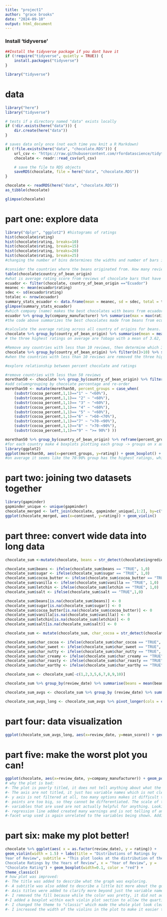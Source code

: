 ---
title: "project1"
author: "grace brooks"
date: "2024-09-10"
output: html_document
---

### Install 'tidyverse'

```{r,eval=FALSE}
##Install the tidyverse package if you dont have it
if (!require("tidyverse", quietly = TRUE)) {
    install.packages("tidyverse")
}
```

```{r,message=FALSE}
library("tidyverse")
```
# data
```{r}
library("here")
library("tidyverse")

# tests if a directory named "data" exists locally
if (!dir.exists(here("data"))) {
    dir.create(here("data"))
}

# saves data only once (not each time you knit a R Markdown)
if (!file.exists(here("data", "chocolate.RDS"))) {
    url_csv <- "https://raw.githubusercontent.com/rfordatascience/tidytuesday/master/data/2022/2022-01-18/chocolate.csv"
    chocolate <- readr::read_csv(url_csv)

    # save the file to RDS objects
    saveRDS(chocolate, file = here("data", "chocolate.RDS"))
}
```
```{r}
chocolate <- readRDS(here("data", "chocolate.RDS")) 
as_tibble(chocolate)

glimpse(chocolate)
```
# part one: explore data

```{r}         
library("dplyr", "ggplot2") #histograms of ratings
hist(chocolate$rating)
hist(chocolate$rating, breaks=10) 
hist(chocolate$rating, breaks=15)
hist(chocolate$rating, breaks=20) 
hist(chocolate$rating, breaks=25)
#changing the number of bins determines the widths and number of bars in the histogram by changing the intervals that the data can fall into. I think that 15 bins looks the best as I think that you can see the trends best. This plot allows you to easily see the break in ratings between 3.0 and roughly 3.25 which is harder to see in smaller plots, and personally broken up too much in the plots with more bins.

#consider the countries where the beans originated from. How many reviews come from each country of bean origin?
table(chocolate$country_of_bean_origin)
#what is average rating score from reviews of chocolate bars that have ecuador as the country of bean origin? for the same data set of reviews, also calculate the number of reviews and the standard deviation of the rating scores. Answer should be a new data frame with 3 summary statistics in 3 columns. Label the name of these columns mean, sd, and total.
ecuador <- filter(chocolate, country_of_bean_origin =="Ecuador")
meanec <- mean(ecuador$rating) 
sdec <- sd(ecuador$rating) 
totalec <- nrow(ecuador) 
summary_stats_ecuador <- data.frame(mean = meanec, sd = sdec, total = totalec ) 
glimpse(summary_stats_ecuador) 
#which company (name) makes the best chocolates with beans from ecuador? 
ecuador %>% group_by(company_manufacturer) %>% summarise(max = max(rating))
#the code above summarizes the best chocolates made from beans from ecuador by the manufacturer name, based upon rating. This shows us that A. Morin makes the best chocolates with beans from ecuador with a rating of 3.75.

#calculate the average rating across all country of origins for beans. Which top 3 countries (for bean origin) have the highest ratings on average? 
chocolate %>% group_by(country_of_bean_origin) %>% summarise(mean = mean(rating)) %>% arrange(desc(mean)) 
# the three highest ratings on average are Tobago with a mean of 3.62, China with a mean of 3.5, and Sao Tome & Principe with mean of 3.5

#Remove any countries with less than 10 reviews, then determine which 3 countries have the highest reviews 
chocolate %>% group_by(country_of_bean_origin) %>% filter(n()>10) %>% summarise(mean = mean(rating)) %>% arrange(desc(mean)) 
#when the countries with less than 10 reviews are removed the three highest ratings on average become Congo with mean of 3.32, Cuba with mean of 3.29, and Vietnam with mean of 3.29.

#explore relationship between percent chocolate and ratings 

#remove countries with less than 50 reviews 
morethan50 <- chocolate %>% group_by(country_of_bean_origin) %>% filter(n()>50) 
#add columngrouping by chocolate percentage and re-order 
morethan50 <- mutate(morethan50, percent_groups = case_when(  
    (substr(cocoa_percent,1,1)=="1" ~ "<60%"),
    (substr(cocoa_percent,1,1)== "2" ~ "<60%"),
    (substr(cocoa_percent,1,1)== "3" ~ "<60%"),
    (substr(cocoa_percent,1,1)== "4" ~ "<60%"),
    (substr(cocoa_percent,1,1)== "5" ~ "<60%"),
    (substr(cocoa_percent,1,1)=="6" ~ ">60-<70%"),
    (substr(cocoa_percent,1,1)=="7" ~ ">70-<90%"),
    (substr(cocoa_percent,1,1)=="8" ~ ">70-<90%"),
    (substr(cocoa_percent,1,1)=="9" ~ ">= 90%") ))

morethan50 %>% group_by(country_of_bean_origin) %>% reframe(percent_groups) %>% arrange(percent_groups) 
#for each country make 4 boxplots plotting each group -> groups on x axis and ratings on y axis 
library(ggplot2) 
ggplot(morethan50, aes(x=percent_groups, y=rating)) + geom_boxplot() + facet_wrap(~country_of_bean_origin) 
#on average it seems like the 70-90% group has the highest ratings, which seems to be agreed upon by most countries
```

# part two: joining two datasets together

```{r}         
library(gapminder) 
gapminder_unique <- unique(gapminder)
chocolate_merged <- left_join(chocolate, gapminder_unique[,1:2], by=c("country_of_bean_origin"="country")) 
ggplot(chocolate_merged, aes(x=continent, y=rating)) + geom_violin()
```

# part three: convert wide data into long data

```{r}         
chocolate_sum <-mutate(chocolate, beans = str_detect(chocolate$ingredients, "B")) %>% mutate(chocolate, sugar = str_detect(chocolate$ingredients, "S,|S$")) %>% mutate(chocolate, cocoa_butter = str_detect(chocolate$ingredients, "C")) %>% mutate(chocolate, vanilla = str_detect(chocolate$ingredients, "V")) %>% mutate(chocolate, letchin = str_detect(chocolate$ingredients, "L")) %>% mutate(chocolate, salt = str_detect(chocolate$ingredients, "Sa"))

chocolate_sum$beans <- ifelse(chocolate_sum$beans == "TRUE", 1,0)
chocolate_sum$sugar <- ifelse(chocolate_sum$sugar == "TRUE", 1,0)
chocolate_sum$cocoa_butter <- ifelse(chocolate_sum$cocoa_butter == "TRUE", 1,0) 
chocolate_sum$vanilla <- ifelse(chocolate_sum$vanilla == "TRUE", 1,0) 
chocolate_sum$letchin <- ifelse(chocolate_sum$letchin == "TRUE", 1,0) 
chocolate_sum$salt <- ifelse(chocolate_sum$salt == "TRUE",1,0)

chocolate_sum$beans[is.na(chocolate_sum$beans)] <- 0
chocolate_sum$sugar[is.na(chocolate_sum$sugar)] <- 0
chocolate_sum$cocoa_butter[is.na(chocolate_sum$cocoa_butter)] <- 0
chocolate_sum$vanilla[is.na(chocolate_sum$vanilla)] <- 0
chocolate_sum$letchin[is.na(chocolate_sum$letchin)] <- 0
chocolate_sum$salt[is.na(chocolate_sum$salt)] <- 0

chocolate_sum <- mutate(chocolate_sum, char_cocoa = str_detect(chocolate$most_memorable_characteristics, "cocoa")) %>% mutate(chocolate_sum, char_sweet = str_detect(chocolate_sum$most_memorable_characteristics,"sweet")) %>% mutate(chocolate_sum, char_nutty = str_detect(chocolate_sum$most_memorable_characteristics, "nutty")) %>% mutate(chocolate_sum, char_creamy = str_detect(chocolate_sum$most_memorable_characteristics, "creamy")) %>% mutate(chocolate_sum, char_roasty = str_detect(chocolate_sum$most_memorable_characteristics, "roasty")) %>% mutate(chocolate_sum, char_earthy = str_detect(chocolate_sum$most_memorable_characteristics, "earthy"))

chocolate_sum$char_cocoa <- ifelse(chocolate_sum$char_cocoa == "TRUE", 1,0) 
chocolate_sum$char_sweet <- ifelse(chocolate_sum$char_sweet == "TRUE", 1,0) 
chocolate_sum$char_nutty <- ifelse(chocolate_sum$char_nutty == "TRUE", 1,0)
chocolate_sum$char_creamy <- ifelse(chocolate_sum$char_creamy == "TRUE", 1,0) 
chocolate_sum$char_roasty <- ifelse(chocolate_sum$char_roasty == "TRUE", 1,0)
chocolate_sum$char_earthy <- ifelse(chocolate_sum$char_earthy == "TRUE", 1,0)

chocolate_sum <- chocolate_sum[-c(1,2,3,5,6,7,8,9,10)]

chocolate_sum %>% group_by(review_date) %>% summarise(beans = mean(beans), sugar = mean(sugar), cocoa_butter = mean(cocoa_butter), vanilla = mean(vanilla), letchin = mean(letchin), salt = mean(salt), char_cocoa = mean(char_cocoa), char_sweet = mean(char_sweet), char_nutty = mean(char_nutty), char_creamy = mean(char_creamy), char_roasty = mean(char_roasty), char_earthy = mean(char_earthy))

chocolate_sum_avgs <- chocolate_sum %>% group_by (review_date) %>% summarise(beans = mean(beans), sugar = mean(sugar), cocoa_butter = mean(cocoa_butter), vanilla = mean(vanilla), letchin = mean(letchin), salt = mean(salt), char_cocoa = mean(char_cocoa), char_sweet = mean(char_sweet), char_nutty = mean(char_nutty), char_creamy = mean(char_creamy), char_roasty = mean(char_roasty), char_earthy = mean(char_earthy))

chocolate_sum_avgs_long <- chocolate_sum_avgs %>% pivot_longer(cols = c('beans', 'sugar', 'cocoa_butter', 'vanilla', 'letchin', 'salt', 'char_cocoa', 'char_sweet', 'char_nutty', 'char_creamy', 'char_roasty', 'char_earthy'), names_to = 'feature', values_to = 'mean_score') 
```

# part four: data visualization

```{r}         
ggplot(chocolate_sum_avgs_long, aes(x=review_date, y=mean_score)) + geom_point() + geom_smooth() + labs(title = "Average Use of Factors Over Time", subtitle = "Most factors remain relatively steady, however letchin and vanila sharply decline in use", caption = "Grace Brooks", x = "Review Date in Years", y = "Average Score") + facet_wrap(~feature) 
```

# part five: make the worst plot you can!

```{r}         
ggplot(chocolate, aes(x=review_date, y=company_manufacturer)) + geom_point(size = 10) + labs(title = "comp rev") + geom_smooth() + facet_wrap(~ingredients) 
# why the plot is bad:
#- The plot is poorly titled, it does not tell anything about what the graph is saying. In the future, naming a plot in a way that will tell us something about the data and what is being shown will help.
#- The axis are not titled, it just has variable names which is not clean. To make a plot better, the axis should be titled beyond the variable names given to clarity and clean the plot.
#- y axis is not filtered at all, too many options makes it difficult to read. Future plots should take some values out of the data, or more the sclae around to make it readable.
#- points are too big, so they cannot be differentiated. The scale of the points should be changed so that the points do not run together and patterns can be visualized.
#- variables that are used are not actually helpful for anything. Looking at company manufacturer name in comparison to review date does not tell any information at all. Even if you wanted some connection between these variables, a box plot would not be the best option.
#- regression line added created many warnings and is not telling of anything. In the future, plots should be looked into before adding a line. In this case, almost every y axis point had a review date associated with it, which makes the pattern almost grid like. This makes the regression line almost impossible to fix. In the future, points and data should be looked into before haphazardly adding a regression line
#-facet wrap used is again unrelated to the variables being shown. Additionally, because of the way the ingredients data is presented you cannot really tell what each is without specific notes. In the future, one should not facet wrap when the variables are not cleaned and do not make sense.
```

# part six: make my plot better!

```{r}         
chocolate %>% ggplot(aes( x = as.factor(review_date), y = rating)) +
geom_violin(width = 1.5) + labs(title = "Distributions of Ratings by
Year of Review", subtitle = "This plot looks at the distribution of the
Chocolate Ratings by the Years of Review", x = "Year of Review", y =
"Chocolate Rating") + geom_boxplot(width=0.1, color = "red") +
theme_classic() 
# how plot was improved:
#- The title was added to describe what the graph was exploring.
#- A subtitle was also added to describe a little bit more about the goals of the plot
#- Axis titles were added to clarify more beyond just the variable name, this is also a cleaner look than the variable names with underscores.
#- I removed the fill because while the color was pretty, it did not add to the plot at all, it just told the same thing as the x-axis
#-I added a boxplot within each violin plot section to allow the quartiles, median, and outliers to be seen more clearly. I made these red to stick out more.
#- I changed the theme to "classic" which made the whole plot look cleaner
#- I increased the width of the violins in the plot to make it easier to tell where more values lie
```